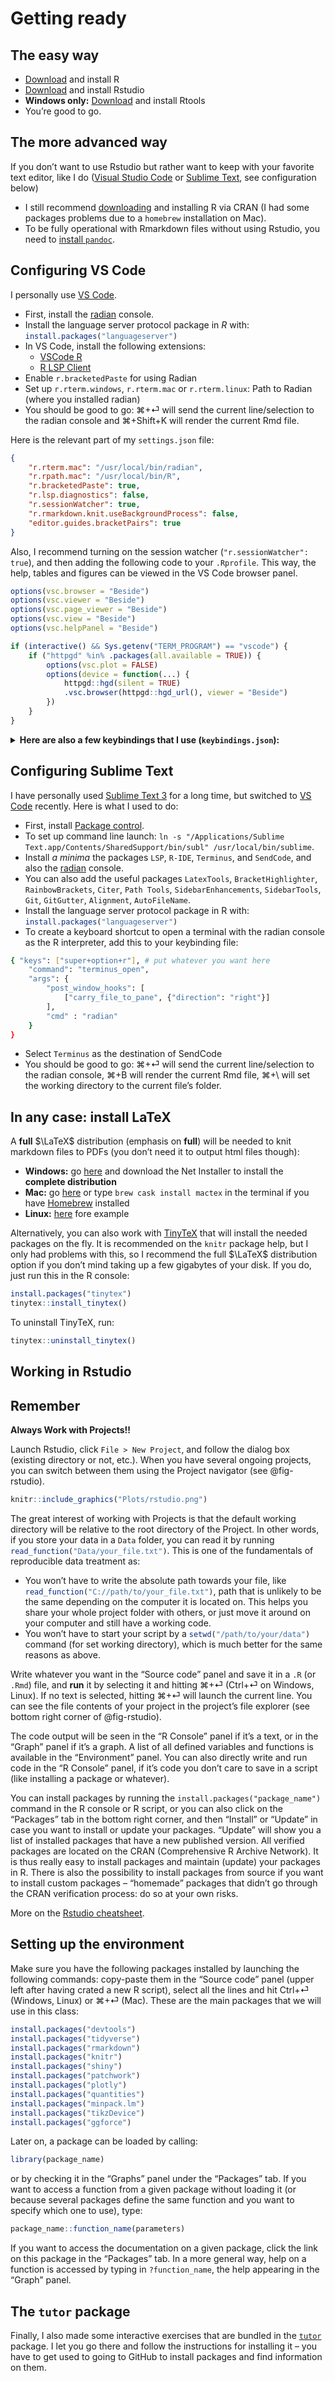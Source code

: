 # Getting ready

<style type="text/css">
blockquote {
  background: #E9F9FF;
  border-left: 5px solid #026086;
  margin: 1.5em 10px;
  padding: 0.5em 10px;
}
</style>

## The easy way


- [Download](https://cran.r-project.org/) and install R
- [Download](https://www.rstudio.com/products/rstudio/download/#download) and install Rstudio
- **Windows only:** [Download](https://cran.r-project.org/bin/windows/Rtools/) and install Rtools
- You're good to go.

## The more advanced way

If you don't want to use Rstudio but rather want to keep with your favorite text editor, like I do ([Visual Studio Code](https://code.visualstudio.com/) or [Sublime Text](https://www.sublimetext.com/3),  see configuration below)

- I still recommend [downloading](https://cran.r-project.org/) and installing R via CRAN (I had some packages problems due to a `homebrew` installation on Mac).
- To be fully operational with Rmarkdown files without using Rstudio, you need to [install `pandoc`](https://pandoc.org/installing.html).

:::{.callout-caution collapse="true"}
## Configuring VS Code

I personally use [VS Code](https://code.visualstudio.com/). 

- First, install the [radian](https://github.com/randy3k/radian) console.
- Install the language server protocol package in *R* with: `install.packages("languageserver")`{.R}
- In VS Code, install the following extensions:
    - [VSCode R](https://marketplace.visualstudio.com/items?itemName=Ikuyadeu.r)
    - [R LSP Client](https://marketplace.visualstudio.com/items?itemName=REditorSupport.r-lsp)
- Enable `r.bracketedPaste` for using Radian
- Set up `r.rterm.windows`, `r.rterm.mac` or `r.rterm.linux`: Path to Radian (where you installed radian)
- You should be good to go: ⌘+⏎ will send the current line/selection to the radian console and ⌘+Shift+K will render the current Rmd file.

Here is the relevant part of my `settings.json` file:
```json
{
    "r.rterm.mac": "/usr/local/bin/radian",
    "r.rpath.mac": "/usr/local/bin/R",
    "r.bracketedPaste": true,
    "r.lsp.diagnostics": false,
    "r.sessionWatcher": true,
    "r.rmarkdown.knit.useBackgroundProcess": false,
    "editor.guides.bracketPairs": true
}
```

Also, I recommend turning on the session watcher (`"r.sessionWatcher": true`), and then adding the following code to your `.Rprofile`. This way, the help, tables and figures can be viewed in the VS Code browser panel.

```r
options(vsc.browser = "Beside")
options(vsc.viewer = "Beside")
options(vsc.page_viewer = "Beside")
options(vsc.view = "Beside")
options(vsc.helpPanel = "Beside")

if (interactive() && Sys.getenv("TERM_PROGRAM") == "vscode") {
    if ("httpgd" %in% .packages(all.available = TRUE)) {
        options(vsc.plot = FALSE)
        options(device = function(...) {
            httpgd::hgd(silent = TRUE)
            .vsc.browser(httpgd::hgd_url(), viewer = "Beside")
        })
    }
}
```



<details><summary>**Here are also a few keybindings that I use (`keybindings.json`):**</summary>

```json
[
    {
        "description": "Create R terminal",
        "key": "alt+cmd+r",
        "command": "r.createRTerm"
    },
    {
        "description": "Insert code block",
        "key": "cmd+shift+i",
        "command": "editor.action.insertSnippet",
        "when": "editorTextFocus && editorLangId == 'rmd'",
        "args": {
            "snippet": "``` {r}\n$0\n```"
            }
    },
    {
        "description": "Setwd to current file path",
        "key": "cmd+\\",
        "command": "r.runCommandWithEditorPath",
        "when": "editorTextFocus && editorLangId =~ /r|rmd/",
        "args": "setwd(dirname(\"$$\"))"
    },
    {
        "description": "Insert R arrow",
        "key": "ctrl+,",
        "command": "editor.action.insertSnippet",
        "when": "editorTextFocus && editorLangId =~ /r|rmd/",
        "args": {
            "snippet": " <- "
            }
    },
    {
        "description": "Insert pipe",
        "key": "ctrl+.",
        "command": "editor.action.insertSnippet",
        "when": "editorTextFocus && editorLangId =~ /r|rmd/",
        "args": {
            "snippet": " %>% "
         }
    },
    {
        "description": "help document",
        "key": "ctrl+h",
        "command": "r.runCommandWithSelectionOrWord",
        "when": "editorTextFocus && editorLangId =~ /r|rmd/",
        "args": "help($$)"
    },
    {
        "description": "view table",
        "key": "cmd+shift+u",
        "command": "r.runCommandWithSelectionOrWord",
        "when": "editorTextFocus && editorLangId =~ /r|rmd/",
        "args": "DT::datatable($$)"
    },
    {
        "description": "reopen figure panel if closed",
        "key": "ctrl+alt+p",
        "command": "r.runCommand",
        "when": "editorTextFocus && editorLangId =~ /r|rmd/",
        "args": ".vsc.browser(httpgd::hgd_url(), viewer = \"Beside\")"
    },
    {
        "description": "view object",
        "key": "cmd+u",
        "command": "r.runCommandWithSelectionOrWord",
        "when": "editorTextFocus && editorLangId =~ /r|rmd/",
        "args": "View($$)"
    }
]
```

</details>

:::


:::{.callout-caution collapse="true"}
## Configuring Sublime Text

I have personally used [Sublime Text 3](https://www.sublimetext.com/3) for a long time, but switched to [VS Code](https://code.visualstudio.com/) recently. Here is what I used to do: 

- First, install [Package control](https://packagecontrol.io/installation). 
- To set up command line launch: `ln -s "/Applications/Sublime Text.app/Contents/SharedSupport/bin/subl" /usr/local/bin/sublime`. 
- Install *a minima* the packages `LSP`, `R-IDE`, `Terminus`, and `SendCode`, and also the [radian](https://github.com/randy3k/radian) console. 
- You can also add the useful packages `LatexTools`, `BracketHighlighter`, `RainbowBrackets`, `Citer`, `Path Tools`, `SidebarEnhancements`, `SidebarTools`, `Git`, `GitGutter`, `Alignment`, `AutoFileName`. 
- Install the language server protocol package in R with: `install.packages("languageserver")`{.R}
- To create a keyboard shortcut to open a terminal with the radian console as the R interpreter, add this to your keybinding file:

```bash
{ "keys": ["super+option+r"], # put whatever you want here
    "command": "terminus_open",
    "args": {
        "post_window_hooks": [
            ["carry_file_to_pane", {"direction": "right"}]
        ],
        "cmd" : "radian"
    }
}
```
- Select `Terminus` as the destination of SendCode
- You should be good to go: ⌘+⏎ will send the current line/selection to the radian console, ⌘+B will render the current Rmd file, ⌘+\\ will set the working directory to the current file's folder.

:::

## In any case: install LaTeX


A **full** $\LaTeX$ distribution (emphasis on **full**) will be needed to knit markdown files to PDFs (you don't need it to output html files though):

- **Windows:** go [here](https://miktex.org/download) and download the Net Installer to install the **complete distribution**
- **Mac:** go [here](https://tug.org/mactex/mactex-download.html) or type `brew cask install mactex` in the terminal if you have [Homebrew](https://treehouse.github.io/installation-guides/mac/homebrew) installed
- **Linux:** [here](https://dzone.com/articles/installing-latex-ubuntu) fore example

Alternatively, you can also work with [TinyTeX](https://yihui.name/tinytex/) that will install the needed packages on the fly. It is recommended on the `knitr` package help, but I only had problems with this, so I recommend the full $\LaTeX$ distribution option if you don't mind taking up a few gigabytes of your disk. If you do, just run this in the R console:

```r
install.packages("tinytex")
tinytex::install_tinytex()
```

To uninstall TinyTeX, run:
```r
tinytex::uninstall_tinytex()
```

## Working in Rstudio

:::{.callout-warning}
##  Remember
**Always Work with Projects!!**
:::


Launch Rstudio, click `File > New Project`, and follow the dialog box (existing directory or not, etc.). When you have several ongoing projects, you can switch between them using the Project navigator (see @fig-rstudio).

```r
knitr::include_graphics("Plots/rstudio.png")
```

The great interest of working with Projects is that the default working directory will be relative to the root directory of the Project. In other words, if you store your data in a `Data` folder, you can read it by running `read_function("Data/your_file.txt")`{.R}. This is one of the fundamentals of reproducible data treatment as:

- You won't have to write the absolute path towards your file, like `read_function("C://path/to/your_file.txt")`{.R}, path that is unlikely to be the same depending on the computer it is located on. This helps you share your whole project folder with others, or just move it around on your computer and still have a working code.
- You won't have to start your script by a `setwd("/path/to/your/data")`{.R} command (for set working directory), which is much better for the same reasons as above.

Write whatever you want in the "Source code" panel and save it in a `.R` (or `.Rmd`) file, and __run__ it by selecting it and hitting ⌘+⏎ (Ctrl+⏎ on Windows, Linux). If no text is selected, hitting ⌘+⏎ will launch the current line. You can see the file contents of your project in the project's file explorer (see bottom right corner of @fig-rstudio).

The code output will be seen in the "R Console" panel if it's a text, or in the "Graph" panel if it's a graph. A list of all defined variables and functions is available in the "Environment" panel. You can also directly write and run code in the "R Console" panel, if it's code you don't care to save in a script (like installing a package or whatever).

You can install packages by running the `install.packages("package_name")` command in the R console or R script, or you can also click on the "Packages" tab in the bottom right corner, and then "Install" or "Update" in case you want to install or update your packages. "Update" will show you a list of installed packages that have a new published version. All verified packages are located on the CRAN (Comprehensive R Archive Network). It is thus really easy to install packages and maintain (update) your packages in R. There is also the possibility to install packages from source if you want to install custom packages -- "homemade" packages that didn't go through the CRAN verification process: do so at your own risks.

More on the [Rstudio cheatsheet](https://github.com/rstudio/cheatsheets/raw/master/rstudio-ide.pdf).


## Setting up the environment

Make sure you have the following packages installed by launching the following commands: copy-paste them in the "Source code" panel (upper left after having crated a new R script), select all the lines and hit Ctrl+⏎ (Windows, Linux) or ⌘+⏎ (Mac). These are the main packages that we will use in this class:

```r
install.packages("devtools")
install.packages("tidyverse")
install.packages("rmarkdown")
install.packages("knitr")
install.packages("shiny")
install.packages("patchwork")
install.packages("plotly")
install.packages("quantities")
install.packages("minpack.lm")
install.packages("tikzDevice")
install.packages("ggforce")
```

Later on, a package can be loaded by calling:

```r
library(package_name)
```
or by checking it in the "Graphs" panel under the "Packages" tab.
If you want to access a function from a given package without loading it (or because several packages define the same function and you want to specify which one to use), type:

```r
package_name::function_name(parameters)
```

If you want to access the documentation on a given package, click the link on this package in the "Packages" tab.
In a more general way, help on a function is accessed by typing in `?function_name`, the help appearing in the "Graph" panel.


## The `tutor` package

Finally, I also made some interactive exercises that are bundled in the [`tutor`](https://lmi.cnrs.fr/r/tutor/) package. I let you go there and follow the instructions for installing it – you have to get used to going to GitHub to install packages and find information on them.
